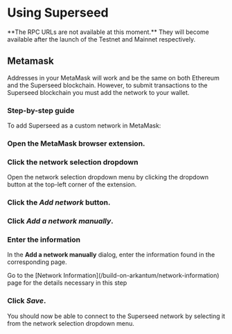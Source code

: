 
# Using Superseed

<Callout emoji="🚧">
  **The RPC URLs are not available at this moment.** They will become available
  after the launch of the Testnet and Mainnet respectively.
</Callout>

## Metamask

Addresses in your MetaMask will work and be the same on both Ethereum and the Superseed blockchain. However, to submit transactions to the Superseed blockchain you must add the network to your wallet.

### Step-by-step guide

To add Superseed as a custom network in MetaMask:

<Steps>

### Open the MetaMask browser extension.

### Click the network selection dropdown

Open the network selection dropdown menu by clicking the dropdown button at the top-left corner of the extension.

### Click the _Add network_ button.

### Click _Add a network manually_.

### Enter the information

In the **Add a network manually** dialog, enter the information found in the corresponding page.

<Callout type="info" emoji="ℹ️">
  Go to the [Network Information](/build-on-arkantum/network-information) page for the details necessary in this step
</Callout>

### Click _Save_.

</Steps>

<Callout emoji="✨">
  You should now be able to connect to the Superseed network by selecting it from the
  network selection dropdown menu.
</Callout>
